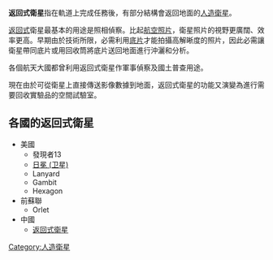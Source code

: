 {{noteTA
|G1=Communication
|1=zh-hans:卫;zh-hk:衞;zh-mo:衞;zh-tw:衛;
}}
'''返回式衛星'''指在軌道上完成任務後，有部分結構會返回地面的[[人造衛星|人造衛星]]。

[[返回式|返回式]]衛星最基本的用途是照相偵察。比起[[航空照片|航空照片]]，衛星照片的視野更廣闊、效率更高。早期由於技術所限，必需利用[[底片|底片]]才能拍攝高解晰度的照片，因此必需讓衛星帶同底片或用回收筒將底片送回地面進行沖灑和分析。

各個航天大國都曾利用返回式衛星作軍事偵察及國土普查用途。

現在由於可從衛星上直接傳送影像數據到地面，返回式衛星的功能又演變為進行需要回收實驗品的空間試驗室。

==各國的返回式衛星==
* 美國
** 發現者13
** [[日冕_(卫星)|日冕 (卫星)]]
** Lanyard
** Gambit
** Hexagon
* 前蘇聯
** Orlet
* 中國
** [[中国返回式卫星|返回式衛星]]

[[Category:人造衛星|Category:人造衛星]]